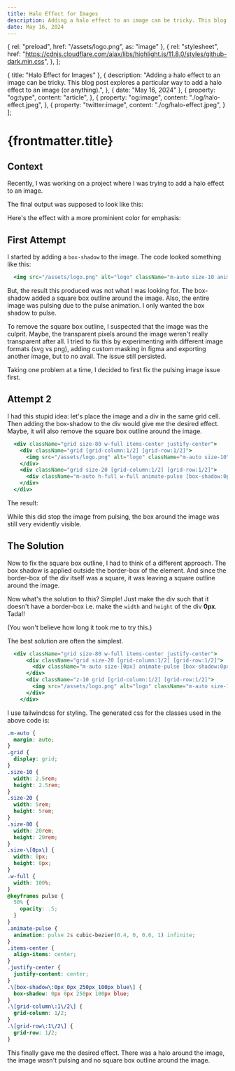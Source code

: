 ```yaml
---
title: Halo Effect for Images
description: Adding a halo effect to an image can be tricky. This blog post explores a particular way to add a halo effect to an image (or anything).
date: May 16, 2024
---
```



  { rel: "preload", href: "/assets/logo.png", as: "image" },
  {
    rel: "stylesheet",
    href: "https://cdnjs.cloudflare.com/ajax/libs/highlight.js/11.8.0/styles/github-dark.min.css",
  },
];

  { title: "Halo Effect for Images" },
  {
    description:
      "Adding a halo effect to an image can be tricky. This blog post explores a particular way to add a halo effect to an image (or anything).",
  },
  { date: "May 16, 2024" },
  {
    property: "og:type",
    content: "article",
  },
  {
    property: "og:image",
    content: "./og/halo-effect.jpeg",
  },
  {
    property: "twitter:image",
    content: "./og/halo-effect.jpeg",
  }
];

<BlogTimestamp timestamp={frontmatter.date} />

# {frontmatter.title}

## Context

Recently, I was working on a project where I was trying to add a halo effect to an image.

The final output was supposed to look like this:
<HaloEffect className="[--spread-radius:50px]" />

Here's the effect with a more prominient color for emphasis:
<HaloEffect haloClassName="![box-shadow:0px_0px_150px_100px_hotpink]"/>

## First Attempt

I started by adding a `box-shadow` to the image. The code looked something like this:

```jsx
  <img src="/assets/logo.png" alt="logo" className="m-auto size-10 animate-pulse [box-shadow:0px_0px_250px_100px_blue]" />   
```
But, the result this produced was not what I was looking for. The box-shadow added a square box outline around the image.
<WrongHaloEffect />
Also, the entire image was pulsing due to the pulse animation. I only wanted the box shadow to pulse.

To remove the square box outline, I suspected that the image was the culprit. Maybe, the transparent pixels around the image weren't really transparent after all.
I tried to fix this by experimenting with different image formats (svg vs png), adding custom masking in figma and
exporting another image, but to no avail. The issue still persisted.

Taking one problem at a time, I decided to first fix the pulsing image issue first.

## Attempt 2

I had this stupid idea: let's place the image and a div in the same grid cell.
Then adding the box-shadow to the div would give me the desired effect. Maybe, it will also remove the square box outline around the image.

```jsx
  <div className="grid size-80 w-full items-center justify-center">
    <div className="grid [grid-column:1/2] [grid-row:1/2]">
      <img src="/assets/logo.png" alt="logo" className="m-auto size-10" />
    </div>
    <div className="grid size-20 [grid-column:1/2] [grid-row:1/2]">
      <div className="m-auto h-full w-full animate-pulse [box-shadow:0px_0px_250px_100px_blue]"/>
    </div>
  </div>
```
The result:
<WrongHaloEffect2 />

While this did stop the image from pulsing, the box around the image was still very evidently visible.

## The Solution

Now to fix the square box outline, I had to think of a different approach. The box shadow is applied outside the border-box of the element. And since the border-box
of the div itself was a square, it was leaving a square outline around the image.

Now what's the solution to this? Simple! Just make the div such that it doesn't have a border-box i.e. make the `width` and `height` of the div **0px**. Tada!!

(You won't believe how long it took me to try this.)

The best solution are often the simplest.

```jsx
  <div className="grid size-80 w-full items-center justify-center">
      <div className="grid size-20 [grid-column:1/2] [grid-row:1/2]">
        <div className="m-auto size-[0px] animate-pulse [box-shadow:0px_0px_250px_100px_blue]" />
      </div>
      <div className="z-10 grid [grid-column:1/2] [grid-row:1/2]">
        <img src="/assets/logo.png" alt="logo" className="m-auto size-10" />
      </div>
    </div>
```
I use tailwindcss for styling. The generated css for the classes used in the above code is:
```css
.m-auto {
  margin: auto;
}
.grid {
  display: grid;
}
.size-10 {
  width: 2.5rem;
  height: 2.5rem;
}
.size-20 {
  width: 5rem;
  height: 5rem;
}
.size-80 {
  width: 20rem;
  height: 20rem;
}
.size-\[0px\] {
  width: 0px;
  height: 0px;
}
.w-full {
  width: 100%;
}
@keyframes pulse {
  50% {
    opacity: .5;
  }
}
.animate-pulse {
  animation: pulse 2s cubic-bezier(0.4, 0, 0.6, 1) infinite;
}
.items-center {
  align-items: center;
}
.justify-center {
  justify-content: center;
}
.\[box-shadow\:0px_0px_250px_100px_blue\] {
  box-shadow: 0px 0px 250px 100px blue;
}
.\[grid-column\:1\/2\] {
  grid-column: 1/2;
}
.\[grid-row\:1\/2\] {
  grid-row: 1/2;
}
```

This finally gave me the desired effect. There was a halo around the image, the image wasn't pulsing and no square box outline around the image.

<HaloEffect className="[--spread-radius:50px]" />